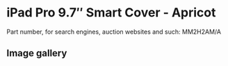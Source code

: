 # iPad Pro 9.7″ Smart Cover - Apricot

Part number, for search engines, auction websites and such: MM2H2AM/A

## Image gallery

<div style={{ width: "768px" }}>
  <GalleryComponent
    images={[
      {
        original: "/everysource/MM2H2",
        thumbnail: "/everypreview/MM2H2",
      },
      {
        original: "/everysource/MM2H2_AV1_GOLD",
        thumbnail: "/everypreview/MM2H2_AV1_GOLD",
      },
      {
        original: "/everysource/MM2H2_AV1_ROSEGOLD",
        thumbnail: "/everypreview/MM2H2_AV1_ROSEGOLD",
      },
      {
        original: "/everysource/MM2H2_AV1_SILVER",
        thumbnail: "/everypreview/MM2H2_AV1_SILVER",
      },
      {
        original: "/everysource/MM2H2_AV1_SPACE_GRAY",
        thumbnail: "/everypreview/MM2H2_AV1_SPACE_GRAY",
      },
      {
        original: "/everysource/MM2H2_AV2",
        thumbnail: "/everypreview/MM2H2_AV2",
      },
      {
        original: "/everysource/MM2H2_AV3",
        thumbnail: "/everypreview/MM2H2_AV3",
      }
    ]}
  />
</div>